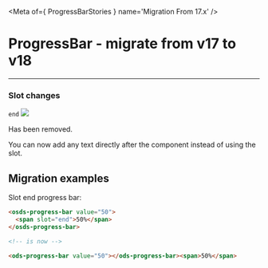 
<Meta of={ ProgressBarStories } name='Migration From 17.x' />

# ProgressBar - migrate from v17 to v18
----

### Slot changes

`end` <img src="https://img.shields.io/badge/remove-FF0000" />

Has been removed.

You can now add any text directly after the component instead of using the slot.

## Migration examples

Slot end progress bar:
```html
<osds-progress-bar value="50">
  <span slot="end">50%</span>
</osds-progress-bar>

<!-- is now -->

<ods-progress-bar value="50"></ods-progress-bar><span>50%</span>
```

